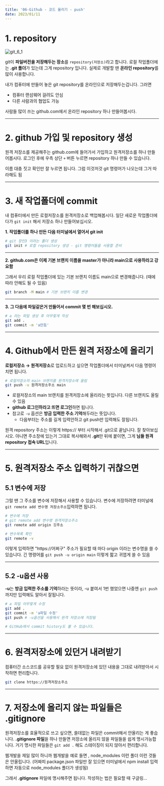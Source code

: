 ```yaml
---
title: '06-Github - 코드 올리기 - push'
date: 2023/01/11
---
```


# 1. repository

![git_6_1](https://raw.githubusercontent.com/berenickt/image-server/main/img/git_6_1.png)

git이 **파일버전을 저장해두는 장소**를 `repository(저장소)`라고 합니다.
로컬 작업폴더에는 **.git 폴더**가 있는데 그게 repository 입니다. 실제로 개발할 땐 **온라인 repository**를 많이 사용합니다.

내가 컴퓨터에 만들어 놓은 git repository를 온라인으로 저장해두는겁니다. 그러면

- 컴퓨터 랜섬웨어 걸려도 안심
- 다른 사람과의 협업도 가능

사람들 많이 쓰는 github.com에서 온라인 repository 하나 만들어봅시다.

---

# 2. github 가입 및 repository 생성

원격 저장소를 제공해주는 github.com에 들어가서 가입하고 원격저장소를 하나 만들어봅시다.
로그인 후에 우측 상단 `+` 버튼 누르면 repository 하나 만들 수 있습니다.

이름 대충 짓고 확인만 잘 누르면 됩니다. 그럼 이것저것 git 명령어가 나오는데 그거 따라해도 됨

---

# 3. 새 작업폴더에 commit

내 컴퓨터에서 만든 로컬저장소를 원격저장소로 백업해봅시다.
일단 새로운 작업폴더에다가 `git init` 해서 저장소 하나 만들어보십시오.

**1. 작업폴더를 하나 만든 다음 터미널에서 열어서 git init**

```bash
# git 장인3 이라는 폴더 생성
git init # 로컬 repository 생성 - git 명령어들을 사용할 준비
```

---

**2. github.com은 이제 기본 브랜치 이름을 master가 아니라 main으로 사용하라고 강요함**

그래서 우리 로컬 작업폴더에 있는 기본 브랜치 이름도 main으로 변경해줍니다. (때에 따라 안해도 될 수 있음)

```bash
git branch -M main # 기본 브랜치 이름 변경
```

---

**3. 그 다음에 파일같은거 만들어서 commit 몇 번 해보십시오.**

```bash
# a 라는 파일 생성 후 아무렇게 작성
git add .
git commit -m 'a만듬'
```

---

# 4. Github에서 만든 원격 저장소에 올리기

**로컬저장소 → 원격저장소**로 업로드하고 싶으면 작업폴더에서 터미널켜서 다음 명령어 치면 됩니다.

```bash
# 로컬저장소의 main 브랜치를 원격저장소에 올림
git push -u 원격저장소주소 main
```

- 로컬저장소의 main 브랜치를 원격저장소에 올리라는 뜻입니다. 다른 브랜치도 올릴 수 있음
- **github 로그인하라고 뜨면 로그인**하면 됩니다.
- 참고로 `-u` 옵션은 **방금 입력한 주소 기억**해두라는 뜻입니다.
  - 다음부터는 주소를 길게 입력안하고 git push만 입력해도 잘됩니다.

원격 repository 주소는 이렇게 https:// 부터 시작해서 .git으로 끝납니다. 잘 찾아보십시오.
아니면 주소창에 있는거 그대로 복사해와서 **.git**만 뒤에 붙이면, 그게 **님들 원격 repository 접속 URL**입니다.

---

# 5. 원격저장소 주소 입력하기 귀찮으면

## 5.1 변수에 저장

그럴 땐 그 주소를 변수에 저장해서 사용할 수 있습니다.
변수에 저장하려면 터미널에 `git remote add 변수명 저장소주소`입력하면 됩니다.

```bash
# 변수에 저장
# git remote add 변수명 원격저장소주소
git remote add origin 깃주소

# 변수목록 확인
git remote -v
```

이렇게 입력하면 "https://어쩌구" 주소가 필요할 때 마다 origin 이라는 변수명을 쓸 수 있습니다.
긴 명령어를 `git push -u origin main` 이렇게 짧고 귀엽게 쓸 수 있음

---

## 5.2 -u옵션 사용

**-u**는 **방금 입력한 주소를 기억**하라는 뜻이라, -u 붙여서 1번 했었으면 나중엔 `git push`까지만 입력해도 알아서 잘됩니다.

```bash
# a 파일 아무렇게 수정
git add .
git commit -m 'a파일 수정'
git push # -u옵션을 사용해서 원격 저장소에 저장됨

# GitHub에서 commit history도 볼 수 있습니다.
```

---

# 6. 원격저장소에 있던거 내려받기

컴퓨터간 소스코드를 공유할 필요 없이 원격저장소에 있던 내용을 그대로 내려받아서 시작하면 편리합니다.

```bash
git clone https://원격저장소주소
```

---

# 7. 저장소에 올리지 않는 파일들은 .gitignore

원격저장소를 효율적으로 쓰고 싶으면, 쓸데없는 파일은 commit해서 안올리는 게 좋습니다.
**.gitignore 파일**을 하나 만들면 저장소에 올리지 않을 파일들을 쉽게 명시가능합니다.
거기 명시한 파일들은 `git add .` 해도 스테이징이 되지 않아서 편리합니다.

웹개발을 제일 많이 하니까 웹개발을 예로 들면 , node_modules 이런 폴더 이런 것들은 안올립니다.
(어짜피 package.json 파일만 잘 있으면 터미널에서 npm install 입력하면 자동으로 node_modules 폴더가 생성됨)

그래서 **.gitignore** 파일에 명시해주면 됩니다. 작성하는 법은 필요할 때 구글링...
